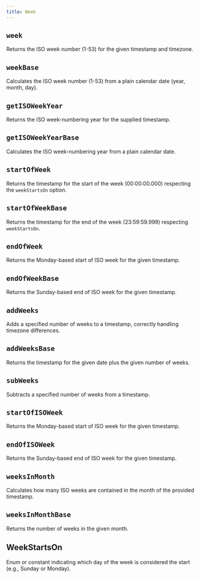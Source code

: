 ```yaml
---
title: Week
---
```


## `week`

Returns the ISO week number (1-53) for the given timestamp and timezone.

<CodeExample file="reference/week/week.ts" name="week" />

## `weekBase`

Calculates the ISO week number (1-53) from a plain calendar date (year, month, day).

<CodeExample file="reference/week/weekBase.ts" name="weekBase" />

## `getISOWeekYear`

Returns the ISO week-numbering year for the supplied timestamp.

<CodeExample file="reference/week/getISOWeekYear.ts" name="getISOWeekYear" />

## `getISOWeekYearBase`

Calculates the ISO week-numbering year from a plain calendar date.

<CodeExample file="reference/week/getISOWeekYearBase.ts" name="getISOWeekYearBase" />

## `startOfWeek`

Returns the timestamp for the start of the week (00:00:00.000) respecting the `weekStartsOn` option.

<CodeExample file="reference/week/startOfWeek.ts" name="startOfWeek" />

## `startOfWeekBase`

Returns the timestamp for the end of the week (23:59:59.999) respecting `weekStartsOn`.

<CodeExample file="reference/week/startOfWeekBase.ts" name="startOfWeekBase" />

## `endOfWeek`

Returns the Monday-based start of ISO week for the given timestamp.

<CodeExample file="reference/week/endOfWeek.ts" name="endOfWeek" />

## `endOfWeekBase`

Returns the Sunday-based end of ISO week for the given timestamp.

<CodeExample file="reference/week/endOfWeekBase.ts" name="endOfWeekBase" />

## `addWeeks`

Adds a specified number of weeks to a timestamp, correctly handling timezone differences.

<CodeExample file="reference/week/addWeeks.ts" name="addWeeks" />

## `addWeeksBase`

Returns the timestamp for the given date plus the given number of weeks.

<CodeExample file="reference/week/addWeeksBase.ts" name="addWeeksBase" />

## `subWeeks`

Subtracts a specified number of weeks from a timestamp.

<CodeExample file="reference/week/subWeeks.ts" name="subWeeks" />

## `startOfISOWeek`

Returns the Monday-based start of ISO week for the given timestamp.

<CodeExample file="reference/week/startOfISOWeek.ts" name="startOfISOWeek" />

## `endOfISOWeek`

Returns the Sunday-based end of ISO week for the given timestamp.

<CodeExample file="reference/week/endOfISOWeek.ts" name="endOfISOWeek" />

## `weeksInMonth`

Calculates how many ISO weeks are contained in the month of the provided timestamp.

<CodeExample file="reference/week/weeksInMonth.ts" name="weeksInMonth" />

## `weeksInMonthBase`

Returns the number of weeks in the given month.

<CodeExample file="reference/week/weeksInMonthBase.ts" name="weeksInMonthBase" />

## WeekStartsOn

Enum or constant indicating which day of the week is considered the start (e.g., Sunday or Monday).

<CodeExample file="reference/week/WeekStartsOn.ts" name="WeekStartsOn" />
